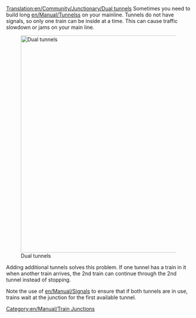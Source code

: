 [[Translation:en/Community/Junctionary/Dual tunnels]]
{{en/Community/Junctionary/Navigation}}
Sometimes you need to build long [[en/Manual/Tunnels]]s on your mainline.  Tunnels do not have signals, so only one train can be inside at a time.  This can cause traffic slowdown or jams on your main line.

[[File:en/Community/Junctionary/DualTunnelsPresignalled.png|none|thumb|590px|Dual tunnels]]

Adding additional tunnels solves this problem.  If one tunnel has a train in it when another train arrives, the 2nd train can continue through the 2nd tunnel instead of stopping.

Note the use of [[en/Manual/Signals]] to ensure that if both tunnels are in use, trains wait at the junction for the first available tunnel.

[[Category:en/Manual/Train Junctions]]